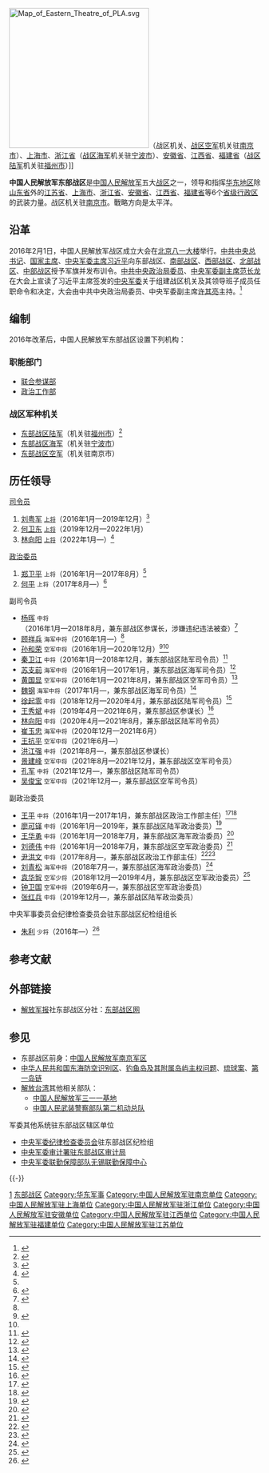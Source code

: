 {{Infobox military unit
|unit_name = 中国人民解放军东部战区
|image = [[File:People's_Liberation_Army_Flag_of_the_People's_Republic_of_China.svg|120px]]
|caption = [[中国人民解放军军旗|中国人民解放军军旗]]
|dates = 2016年至今
|country = {{PRC}}
|allegiance={{CPC}}
|軍種 = [[中国人民解放军东部战区陆军|中国人民解放军东部战区陆军]]<br>[[中国人民解放军东部战区海军|中国人民解放军东部战区海军]]<br>[[中国人民解放军东部战区空军|中国人民解放军东部战区空军]]
|type = [[中国人民解放军战区|中国人民解放军战区]]
|role = 领导和指挥战区内武装力量
|size = 
|current_commander_label = [[司令员|司令员]]
|current_commander  = [[林向阳_(1964年)|林向阳]] <small>[[中国人民解放军上将|上将]]</small>
|ceremonial_chief_label = [[政治委员|政治委员]]
|ceremonial_chief = [[何平_(解放军)|何平]] <small>[[中国人民解放军上将|上将]]</small>
|command_structure = [[中央军事委员会|中央军事委员会]]
|garrison = [[南京市|南京市]]
|colors = 
|motto = [[听党指挥、能打胜仗、作风优良|听党指挥、能打胜仗、作风优良]]
|equipment =
|march  =《[[中国人民解放军进行曲|中国人民解放军进行曲]]》
|notable_commanders = 
|battles = 
|decorations_label=本级中共组织
|decorations=[[中国共产党中国人民解放军东部战区委员会|中国共产党中国人民解放军东部战区委员会]]
|battle_honours_label=[[中央军事委员会纪律检查委员会|派驻纪检机构]]
|battle_honours=[[中央军委纪律检查委员会驻东部战区纪检组|中央军委纪委驻东部战区纪检组]]
|identification_symbol =
|identification_symbol_label = 臂章
}}
[[File:Map_of_Eastern_Theatre_of_PLA.svg|280px]]（战区机关、[[中国人民解放军东部战区空军|战区空军]]机关驻[[南京市|南京市]]）、[[上海市|上海市]]、[[浙江省|浙江省]]（[[中国人民解放军东部战区海军|战区海军]]机关驻[[宁波市|宁波市]]）、[[安徽省|安徽省]]、[[江西省|江西省]]、[[福建省|福建省]]（[[中国人民解放军东部战区陆军|战区陆军]]机关驻[[福州市|福州市]]）]]
{{中华人民共和国军事 |hidden = 1 }}

'''中国人民解放军东部战区'''是[[中国人民解放军|中国人民解放军]]五大[[中国人民解放军战区|战区]]之一，领导和指挥[[华东地区|华东地区]]除[[山东省|山东省]]外的[[江苏省|江苏省]]、[[上海市|上海市]]、[[浙江省|浙江省]]、[[安徽省|安徽省]]、[[江西省|江西省]]、[[福建省|福建省]]等6个[[中国一级行政区|省级行政区]]的武装力量。战区机关驻[[南京市|南京市]]。戰略方向是太平洋。

== 沿革 ==
2016年2月1日，中国人民解放军战区成立大会在[[北京|北京]][[八一大楼|八一大楼]]举行。[[中共中央总书记|中共中央总书记]]、[[中华人民共和国主席|国家主席]]、[[中央军委主席|中央军委主席]][[习近平|习近平]]向东部战区、[[中国人民解放军南部战区|南部战区]]、[[中国人民解放军西部战区|西部战区]]、[[中国人民解放军北部战区|北部战区]]、[[中国人民解放军中部战区|中部战区]]授予军旗并发布训令。[[中共中央政治局委员|中共中央政治局委员]]、[[中央军委副主席|中央军委副主席]][[范长龙|范长龙]]在大会上宣读了习近平主席签发的[[中央军委|中央军委]]关于组建战区机关及其领导班子成员任职命令和决定，大会由中共中央政治局委员、中央军委副主席[[许其亮|许其亮]]主持。<ref>{{Cite web |url=http://news.xinhuanet.com/politics/2016-02/01/c_1117960554.htm |title=中国人民解放军战区成立大会在北京举行，新华网，2016-02-01 |accessdate=2016-10-25 |archive-date=2017-09-22 |archive-url=https://web.archive.org/web/20170922222113/http://news.xinhuanet.com/politics/2016-02/01/c_1117960554.htm |dead-url=no }}</ref>

== 编制 ==
2016年改革后，中国人民解放军东部战区设置下列机构：
=== 职能部门 ===
* [[中国人民解放军东部战区联合参谋部|联合参谋部]]
* [[中国人民解放军东部战区政治工作部|政治工作部]]

=== 战区军种机关 ===
* [[中国人民解放军东部战区陆军|东部战区陆军]]（机关驻[[福州市|福州市]]）<ref>{{cite news |url = http://news.ifeng.com/a/20160419/48503181_0.shtml |title = 18个集团军部署完成，五大战区都在做什么？ |publisher = 凤凰网 |accessdate = 2016-05-09 |archive-date = 2016-04-26 |archive-url = https://web.archive.org/web/20160426031129/http://news.ifeng.com/a/20160419/48503181_0.shtml |dead-url = no }}</ref>
* [[中国人民解放军东部战区海军|东部战区海军]]（机关驻[[宁波市|宁波市]]）
* [[中国人民解放军东部战区空军|东部战区空军]]（机关驻南京市）

== 历任领导 ==
{{col-begin}}
{{col-2}}
; [[司令员|司令员]]
# [[刘粤军|刘粤军]] <small>[[中国人民解放军上将|上将]]</small>（2016年1月—2019年12月）<ref name = "shouqi">{{cite news |title = 习近平主席向五大战区授予军旗并发布训令 |url = http://www.81.cn/sydbt/2016-02/01/content_6883923.htm |accessdate = 2016-02-01 |publisher = 解放军报社 |website = 中国军网 |date = 2016年2月1日 |location = 北京 |language = zh-cn |archive-date = 2016-02-02 |archive-url = https://web.archive.org/web/20160202114436/http://www.81.cn/sydbt/2016-02/01/content_6883923.htm |dead-url = no }}</ref>
# [[何卫东|何卫东]] <small>[[中国人民解放军上将|上将]]</small>（2019年12月—2022年1月）
# [[林向阳_(1964年)|林向阳]] <small>[[中国人民解放军上将|上将]]</small>（2022年1月—）<ref>{{Cite web |date=2022-03-19 |title=将军履新！上将林向阳，已重回东部战区 |url=https://news.sina.com.cn/c/2022-03-19/doc-imcwiwss6826550.shtml |website=news.sina.com.cn |access-date=2022-06-17}}</ref>

{{col-2}}
; [[政治委员|政治委员]]
# [[郑卫平|郑卫平]] <small>上将</small>（2016年1月—2017年8月）<ref name="shouqi" />
# [[何平_(解放军)|何平]] <small>上将</small>（2017年8月—）<ref>{{Cite web|url=http://news.ifeng.com/a/20171001/52255404_0.shtml|title=李强、吴政隆及东部战区政委何平等向雨花台烈士敬献花篮|accessdate=2017-10-01|author=|date=2017-10-01|work=|publisher=凤凰网|archive-date=2020-06-04|archive-url=https://web.archive.org/web/20200604215237/http://news.ifeng.com/a/20171001/52255404_0.shtml|dead-url=no}}</ref>
{{col-end}}

{{col-begin}}
{{col-2}}

; 副司令员
* [[杨晖_(中将)|杨晖]] <small>中将</small>（2016年1月—2018年8月，兼东部战区参谋长，涉嫌违纪违法被查）<ref name="churen">{{Cite web |url = http://news.ifeng.com/a/20160204/47358039_0.shtml |title = 杨晖、顾祥兵、孙和荣、王平出任东部战区领导 |author =  |date = 2016-02-04 |publisher = 凤凰网 |language =  |accessdate =  |quote =  |archive-date = 2020-06-04 |archive-url = https://web.archive.org/web/20200604215054/http://news.ifeng.com/a/20160204/47358039_0.shtml |dead-url = no }}</ref>
* [[顾祥兵|顾祥兵]] <small>海军中将</small>（2016年1月—）<ref name=churen/>
* [[孙和荣|孙和荣]] <small>空军中将</small>（2016年1月—2020年12月）<ref>{{cite news |title = 原济南军区空军司令员孙和荣中将已任东部战区副司令员 |url = http://www.thepaper.cn/newsDetail_forward_1438499 |accessdate = 2016-03-02 |website = 澎湃新闻 |archive-date = 2020-11-28 |archive-url = https://web.archive.org/web/20201128233427/http://www.thepaper.cn/newsDetail_forward_1438499 |dead-url = no }}</ref><ref name="churen" />
* [[秦卫江|秦卫江]] <small>中将</small>（2016年1月—2018年12月，兼东部战区陆军司令员）<ref>{{Cite web |url = http://www.guancha.cn/military-affairs/2017_03_07_397557.shtml |title = 东部战区陆军司令员秦卫江：要扭转营区像社区、兵舍像宾馆的和平积弊 |author =  |date = 2017-03-07 |website = 观察者网 |language =  |accessdate =  |quote =  |archive-date = 2017-03-09 |archive-url = https://web.archive.org/web/20170309232702/http://www.guancha.cn/military-affairs/2017_03_07_397557.shtml |dead-url = no }}</ref>
* [[苏支前|苏支前]] <small>海军中将</small>（2016年1月—2017年1月，兼东部战区海军司令员）<ref name="suwang">{{cite news |title = 海军东海舰队司令员苏支前中将任东部战区海军司令员 |url = http://www.thepaper.cn/newsDetail_forward_1430367 |accessdate = 2016-02-06 |website = 澎湃新闻 |archive-date = 2020-11-04 |archive-url = https://web.archive.org/web/20201104051642/http://www.thepaper.cn/newsDetail_forward_1430367 |dead-url = no }}</ref>
* [[黄国显|黄国显]] <small>空军中将</small>（2016年1月—2021年8月，兼东部战区空军司令员）<ref>{{Cite web |url = http://news.sina.com.cn/o/2017-07-24/doc-ifyihrwk2157877.shtml |title = 《将改革进行到底》第八集：强军之路（下） |author =  |date = 2017-07-24 |publisher = 新浪 |language =  |accessdate =  |quote =  |archive-date = 2020-11-04 |archive-url = https://web.archive.org/web/20201104023933/http://news.sina.com.cn/o/2017-07-24/doc-ifyihrwk2157877.shtml |dead-url = no }}</ref>
* [[魏钢_(海军中将)|魏钢]] <small>海军中将</small>（2017年1月—，兼东部战区海军司令员）<ref name=sanda>{{Cite web |url = http://news.ifeng.com/a/20170122/50613092_0.shtml |title = 海军三大舰队司令员集中换帅 |author =  |date = 2017-01-22 |publisher = 凤凰网 |language =  |accessdate =  |quote =  |archive-date = 2020-06-04 |archive-url = https://web.archive.org/web/20200604133800/http://news.ifeng.com/a/20170122/50613092_0.shtml |dead-url = no }}</ref>
* [[徐起零|徐起零]] <small>中将</small>（2018年12月—2020年4月，兼东部战区陆军司令员）<ref>{{cite web |title=接棒秦卫江 徐起零出任东部战区陆军司令 |url=http://news.sina.com.cn/c/2019-01-03/doc-ihqfskcn3708593.shtml |website=新浪 |accessdate=2019-01-03 |date=2019-01-03 |archive-date=2019-01-03 |archive-url=https://web.archive.org/web/20190103121147/https://news.sina.com.cn/c/2019-01-03/doc-ihqfskcn3708593.shtml |dead-url=no }}</ref>
* [[王秀斌|王秀斌]] <small>中将</small>（2019年4月—2021年6月，兼东部战区参谋长）<ref>{{cite web |title=中央候补委员晋升战区级 曾是九三阅兵将军领队 |url=https://news.sina.com.cn/c/2019-08-13/doc-ihytcern0534764.shtml |website=新浪 |accessdate=2019-08-13 |date=2019-08-13 |archive-date=2019-08-13 |archive-url=https://web.archive.org/web/20190813093901/https://news.sina.com.cn/c/2019-08-13/doc-ihytcern0534764.shtml |dead-url=no }}</ref>
* [[林向阳_(1964年)|林向阳]] <small>中将</small>（2020年4月—2021年8月，兼东部战区陆军司令员）
* [[崔玉忠|崔玉忠]] <small>海军中将</small>（2020年12月—2021年6月）
* [[王抗平|王抗平]] <small>空军中将</small>（2021年6月—）
* [[洪江强|洪江强]] <small>中将</small>（2021年8月—，兼东部战区参谋长）
* [[景建峰|景建峰]] <small>空军中将</small>（2021年8月—2021年12月，兼东部战区空军司令员）
* [[孔军|孔军]] <small>中将</small>（2021年12月—，兼东部战区陆军司令员）
* [[吴俊宝|吴俊宝]] <small>空军中将</small>（2021年12月—，兼东部战区空军司令员）

{{col-2}}

; 副政治委员
* [[王平_(中将)|王平]] <small>中将</small>（2016年1月—2017年1月，兼东部战区政治工作部主任）<ref name="wang">{{cite news |title = 原南京军区副政委王平中将任东部战区副政委兼政治工作部主任 |url = http://www.thepaper.cn/newsDetail_forward_1446325 |accessdate = 2016-03-20 |website = 澎湃新闻 |archive-date = 2016-04-02 |archive-url = https://web.archive.org/web/20160402224850/http://www.thepaper.cn/newsDetail_forward_1446325 |dead-url = no }}</ref><ref>{{Cite web  |url = http://www.thepaper.cn/newsDetail_forward_1605428  |title = 王平接替吴长海任南京军区善后办政委，此前任东部战区副政委  |author =   |date = 2017-01-21  |website = 澎湃新闻  |language =   |accessdate =   |quote =   |archive-date = 2017-02-02  |archive-url = https://web.archive.org/web/20170202001247/http://www.thepaper.cn/newsDetail_forward_1605428  |dead-url = no  }}</ref>
* [[廖可铎|廖可铎]] <small>中将</small>（2016年1月—2019年，兼东部战区陆军政治委员）<ref>{{Cite web |url = http://www.sohu.com/a/59874660_162017 |title = 龙岩市领导赴榕慰问东部战区陆军部队 |author =  |date = 2016-02-22 |website = 搜狐 |language =  |accessdate =  |quote =  |archive-date = 2020-11-29 |archive-url = https://web.archive.org/web/20201129043057/https://www.sohu.com/a/59874660_162017 |dead-url = no }}</ref>
* [[王华勇|王华勇]] <small>中将</small>（2016年1月—2018年7月，兼东部战区海军政治委员）<ref>{{cite news |title = 海军东海舰队政委王华勇中将任东部战区副政委兼战区海军政委 |url = http://www.thepaper.cn/newsDetail_forward_1435369 |accessdate = 2016-02-24 |website = 澎湃新闻 |archive-url = https://web.archive.org/web/20160224121130/http://www.thepaper.cn/newsDetail_forward_1435369 |archive-date = 2016-02-24 |dead-url = yes }}</ref>
* [[刘德伟|刘德伟]] <small>中将</small>（2016年1月—2018年7月，兼东部战区空军政治委员）<ref>{{cite news |title = 空军举行将官晋衔仪式：刘德伟安兆庆晋升中将，8人晋升少将 |url = http://www.thepaper.cn/newsDetail_forward_1509153 |accessdate = 2016-08-04 |website = 澎湃新闻 |archive-url = https://web.archive.org/web/20160816202854/http://www.thepaper.cn/newsDetail_forward_1509153 |archive-date = 2016-08-16 |dead-url = yes }}</ref>
* [[尹洪文|尹洪文]] <small>中将</small>（2017年8月—，兼东部战区政治工作部主任）<ref>{{cite web |title=东部战区领导尹洪文职务明确：副政委兼政治工作部主任 |url=https://www.thepaper.cn/newsDetail_forward_2348729 |website=澎湃新闻 |accessdate=2018-08-15 |archive-date=2018-08-15 |archive-url=https://web.archive.org/web/20180815200611/https://www.thepaper.cn/newsDetail_forward_2348729 |dead-url=no }}</ref><ref>{{cite web|title=尹洪文少将晋升副战区级 曾任政治工作部主任助理|url=http://news.sina.com.cn/o/2017-12-10/doc-ifypnqvn2366105.shtml|website=新浪|accessdate=2017-12-10|archive-date=2017-12-10|archive-url=https://web.archive.org/web/20171210022657/http://news.sina.com.cn/o/2017-12-10/doc-ifypnqvn2366105.shtml|dead-url=no}}</ref>
* [[刘青松_(军事人物)|刘青松]] <small>海军中将</small>（2018年7月—，兼东部战区海军政治委员）<ref>{{cite web |title=军改以来东海舰队首换政委，来自空军 |url=https://www.thepaper.cn/newsDetail_forward_2293541 |website=澎湃新闻 |accessdate=2018-07-26 |archive-date=2020-11-28 |archive-url=https://web.archive.org/web/20201128195843/https://www.thepaper.cn/newsDetail_forward_2293541 |dead-url=no }}</ref>
* [[袁华智|袁华智]] <small>空军少将</small>（2018年12月—2019年4月，兼东部战区空军政治委员）<ref>{{cite web |title=海军陆战队首任政委袁华智已任东部战区空军政委 |url=http://news.sina.com.cn/o/2019-01-15/doc-ihqfskcn7333108.shtml |website=新浪 |accessdate=2019-01-15 |date=2019-01-15 |archive-date=2020-11-04 |archive-url=https://web.archive.org/web/20201104082108/http://news.sina.com.cn/o/2019-01-15/doc-ihqfskcn7333108.shtml |dead-url=no }}</ref>
* [[钟卫国|钟卫国]] <small>空军中将</small>（2019年6月—，兼东部战区空军政治委员）
* [[张红兵|张红兵]] <small>中将</small>（2019年12月—，兼东部战区陆军政治委员）

{{col-end}}

;中央军事委员会纪律检查委员会驻东部战区纪检组组长
*[[朱利|朱利]] <small>少将</small>（2016年—）<ref>{{Cite web |url = http://www.thepaper.cn/newsDetail_forward_1500161 |title = 河南省军区政治部原主任朱利调任军委纪委驻东部战区纪检组长 |author =  |date = 2016-07-18 |publisher = 澎湃新闻 |language =  |accessdate =  |quote =  |archive-date = 2020-11-04 |archive-url = https://web.archive.org/web/20201104012827/http://www.thepaper.cn/newsDetail_forward_1500161 |dead-url = no }}</ref>

== 参考文献 ==
{{Reflist|30em}}

== 外部链接 ==
* [[解放军报|解放军报]]社东部战区分社：[https://web.archive.org/web/20160512152140/http://db.81.cn/ 东部战区网]

== 参见 ==
{{Portal|中国共产党|中华人民共和国|軍事|江苏|上海|浙江|安徽|江西|福建|台湾|琉球群岛|日本}}
* 东部战区前身：[[中国人民解放军南京军区|中国人民解放军南京军区]]
* [[中华人民共和国东海防空识别区|中华人民共和国东海防空识别区]]、[[钓鱼岛及其附属岛屿主权问题|钓鱼岛及其附属岛屿主权问题]]、[[琉球案|琉球案]]、[[第一岛链|第一岛链]]
* [[解放台湾|解放台湾]]其他相关部队：
** [[中国人民解放军三一一基地|中国人民解放军三一一基地]]
** [[中国人民武装警察部队第二机动总队|中国人民武装警察部队第二机动总队]]

; 军委其他系统驻东部战区辖区单位
* [[中央军委纪律检查委员会|中央军委纪律检查委员会]]驻东部战区纪检组
* [[中央军委审计署驻东部战区审计局|中央军委审计署驻东部战区审计局]]
* [[中央军委联勤保障部队|中央军委联勤保障部队]][[无锡联勤保障中心|无锡联勤保障中心]]

{{-}}
{{中央军委|力}}
{{中国人民解放军战区主官}}
{{PLA Military Region}}
{{中国人民解放军机场|东}}

[[Category:中国人民解放军战区|1]]
[[Category:东部战区|]]
[[Category:华东军事|Category:华东军事]]
[[Category:中国人民解放军驻南京单位|Category:中国人民解放军驻南京单位]]
[[Category:中国人民解放军驻上海单位|Category:中国人民解放军驻上海单位]]
[[Category:中国人民解放军驻浙江单位|Category:中国人民解放军驻浙江单位]]
[[Category:中国人民解放军驻安徽单位|Category:中国人民解放军驻安徽单位]]
[[Category:中国人民解放军驻江西单位|Category:中国人民解放军驻江西单位]]
[[Category:中国人民解放军驻福建单位|Category:中国人民解放军驻福建单位]]
[[Category:中国人民解放军驻江苏单位|Category:中国人民解放军驻江苏单位]]